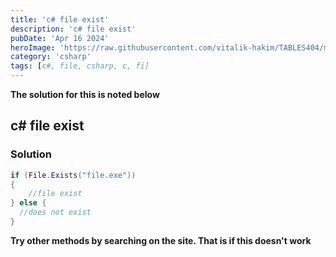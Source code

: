 ```yaml
---
title: 'c# file exist'
description: 'c# file exist'
pubDate: 'Apr 16 2024'
heroImage: 'https://raw.githubusercontent.com/vitalik-hakim/TABLES404/main/error_b/c%23.png'
category: 'csharp'
tags: [c#, file, csharp, c, fi]
---
```


**The solution for this is noted below**

## c# file exist

### Solution

```csharp
if (File.Exists("file.exe"))
{
	//file exist
} else {
  //does not exist
}
```

**Try other methods by searching on the site. That is if this doesn't work**
